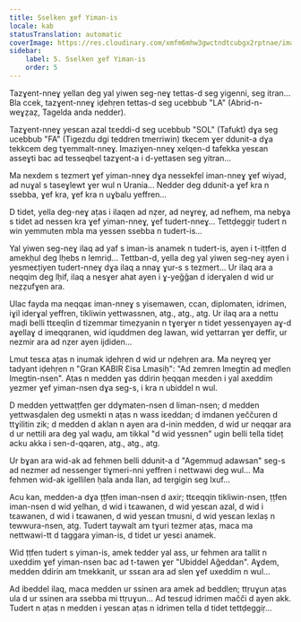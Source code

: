 ```yaml
---
title: Sselken ɣef Yiman-is
locale: kab
statusTranslation: automatic
coverImage: https://res.cloudinary.com/xmfm6mhw3gwctndtcubgx2rptnae/image/upload/v1740468922/small_cover_tratado_de_psicologia_revolucionaria_a4c0dca4e0.webp
sidebar:
    label: 5. Sselken ɣef Yiman-is
    order: 5
---
```

Tazɣent-nneɣ yellan deg yal yiwen seg-neɣ tettas-d seg yigenni, seg itran... Bla ccek, tazɣent-nneɣ iḍehṛen tettas-d seg ucebbub "LA" (Abrid-n-weɣẓaẓ, Tagelda anda nedder).

Tazɣent-nneɣ yesɛan azal tɛeddi-d seg ucebbub "SOL" (Tafukt) dɣa seg ucebbub "FA" (Tigezdu dgi teddren tmerriwin) tkecem ɣer ddunit-a dɣa tekkcem deg tɣemmalt-nneɣ. Imaziɣen-nneɣ xelqen-d tafekka yesɛan asseɣti bac ad tesseqbel tazɣent-a i d-yettasen seg yitran...

Ma nexdem s tezmert ɣef yiman-nneɣ dɣa nessekfel iman-nneɣ ɣef wiyad, ad nuɣal s taseɣlewt ɣer wul n Urania... Nedder deg ddunit-a ɣef kra n ssebba, ɣef kra, ɣef kra n uɣbalu yeffren...

D tidet, yella deg-neɣ aṭas i ilaqen ad nẓer, ad neɣreɣ, ad nefhem, ma nebɣa s tidet ad nessen kra ɣef yiman-nneɣ, ɣef tudert-nneɣ... Tettḍeggiṛ tudert n win yemmuten mbla ma yessen ssebba n tudert-is...

Yal yiwen seg-neɣ ilaq ad yaf s iman-is anamek n tudert-is, ayen i t-iṭṭfen d amekḥul deg lḥebs n lemriḍ... Tettban-d, yella deg yal yiwen seg-neɣ ayen i yesmeɛṭiyen tudert-nneɣ dɣa ilaq a nnaɣ ɣur-s s tezmert... Ur ilaq ara a neqqim deg lḥif, ilaq a nesɣer ahat ayen i ɣ-yeǧǧan d iderɣalen d wid ur neẓẓufɣen ara.

Ulac fayda ma neqqaɛ iman-nneɣ s yisemawen, ccan, diplomaten, idrimen, iɣil iderɣal yeffren, tikliwin yettwassnen, atg., atg., atg. Ur ilaq ara a nettu maḍi belli ttɛeqlin d tizemmar timeẓyanin n tɣerɣer n tidet yessenɣayen aɣ-d aɣellaɣ d imeqqranen, wid iquddmen deg lawan, wid yettarran ɣer deffir, ur nezmir ara ad nẓer ayen ijdiden...

Lmut tesɛa aṭas n inumak iḍehṛen d wid ur nḍehṛen ara. Ma neɣreq ɣer tadyant iḍehṛen n "Gran KABIR Ɛisa Lmasiḥ": "Ad zemren lmegtin ad meḍlen lmegtin-nsen". Aṭas n medden ɣas ddirin ḥeqqan meɛden i yal axeddim yezmer ɣef yiman-nsen dɣa seg-s, i kra n ubiddel n wul.

D medden yettwaṭṭfen ger ddɣmaten-nsen d liman-nsen; d medden yettwasḍalen deg usmekti n aṭas n wass iɛeddan; d imdanen yeččuren d ttɣilitin zik; d medden d aklan n ayen ara d-inin medden, d wid ur neqqar ara d ur nettili ara deg yal waḍu, am tikkal "d wid yessnen" ugin belli tella tideț acku akka i sen-d-qqaren, atg., atg., atg.

Ur bɣan ara wid-ak ad fehmen belli ddunit-a d "Agemmuḍ adawsan" seg-s ad nezmer ad nessenger tiɣmeri-nni yeffren i nettwawi deg wul... Ma fehmen wid-ak igellilen ḥala anda llan, ad tergigin seg lxuf...

Acu kan, medden-a dɣa ṭṭfen iman-nsen d axir; ttɛeqqin tikliwin-nsen, ṭṭfen iman-nsen d wid yelhan, d wid i tɛawanen, d wid yesɛan azal, d wid i tɛawanen, d wid i tɛawanen, d wid yesɛan tmusni, d wid yesɛan lexlaṣ n tewwura-nsen, atg. Tudert taywalt am tɣuri tezmer aṭas, maca ma nettwawi-tt d taggara yiman-is, d tidet ur yesɛi anamek.

Wid ṭṭfen tudert s yiman-is, amek tedder yal ass, ur fehmen ara tallit n uxeddim ɣef yiman-nsen bac ad t-tawen ɣer "Ubiddel Aǧeddan". Aɣdem, medden ddirin am tmekkanit, ur ssɛan ara ad slen ɣef uxeddim n wul...

Ad ibeddel ilaq, maca medden ur ssinen ara amek ad beddlen; ttṛuɣun aṭas ula d ur ssinen ara ssebba mi ttṛuɣun... Ad tesɛuḍ idrimen mačči d ayen akk. Tudert n aṭas n medden i yesɛan aṭas n idrimen tella d tidet tettḍeggiṛ...

